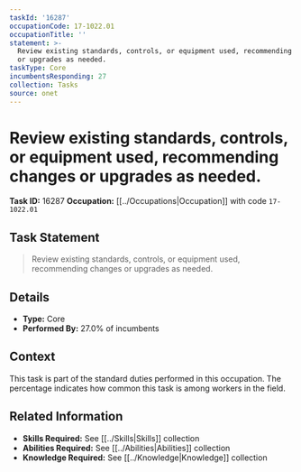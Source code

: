 ```yaml
---
taskId: '16287'
occupationCode: 17-1022.01
occupationTitle: ''
statement: >-
  Review existing standards, controls, or equipment used, recommending changes
  or upgrades as needed.
taskType: Core
incumbentsResponding: 27
collection: Tasks
source: onet
---
```

# Review existing standards, controls, or equipment used, recommending changes or upgrades as needed.

**Task ID:** 16287
**Occupation:** [[../Occupations|Occupation]] with code `17-1022.01`

## Task Statement

> Review existing standards, controls, or equipment used, recommending changes or upgrades as needed.

## Details

- **Type:** Core
- **Performed By:** 27.0% of incumbents

## Context

This task is part of the standard duties performed in this occupation. The percentage indicates how common this task is among workers in the field.

## Related Information

- **Skills Required:** See [[../Skills|Skills]] collection
- **Abilities Required:** See [[../Abilities|Abilities]] collection
- **Knowledge Required:** See [[../Knowledge|Knowledge]] collection
